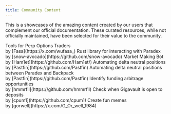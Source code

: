 ```yaml
---
title: Community Content
---
```


This is a showcases of the amazing content created by our users that complement our official documentation.
These curated resources, while not officially maintained, have been selected for their value to the community.

<CardGroup cols={2}>
  <Card icon="toolbox" title="PerpOptions.xyz" href="https://perpoptions.xyz">
    Tools for Perp Options Traders <br />
    by [Fasa](https://x.com/wufasa_)
  </Card>
  <Card icon="fa-brands fa-rust" title="Paradex Rust SDK" href="https://github.com/snow-avocado/paradex-rs">
    Rust library for interacting with Paradex<br />
    by [snow-avocado](https://github.com/snow-avocado)
  </Card>
  <Card
    icon="display-chart-up-circle-dollar"
    title="Paradex Trading Bot"
    href="https://github.com/Ham1et/paradex-bot"
  >
    Market Making Bot <br />
    by [Ham1et](https://github.com/Ham1et/)
  </Card>
  <Card
    icon="robot"
    title="Paradex Delta Neutral Trading Bot"
    href="https://github.com/Ham1et/paradex-bot"
  >
    Automating delta neutral positions<br />
    by [Pastfin](https://github.com/Pastfin)
  </Card>
  <Card
    icon="user-robot"
    title="Paradex + Backpack Delta Neutral Trading Bot"
    href="https://github.com/Pastfin/Paradex-Backpack-delta-neutral-bot"
  >
    Automating delta neutral positions between Paradex and Backpack<br />
    by [Pastfin](https://github.com/Pastfin)
  </Card>
  <Card
    icon="money-bill-transfer"
    title="Paradex Arbitrage Dashboard"
    href="https://paradex.hedgie.org/"
  >
    Identify funding arbitrage opportunities <br />
    by [hmmrfll](https://github.com/hmmrfll)
  </Card>
  <Card
    icon="monitor-waveform"
    title="Gigavault Monitor Bot"
    href="https://github.com/cpum1/gigavault_monitor_bot"
  >
    Check when Gigavault is open to deposits <br />
    by [cpum1](https://github.com/cpum1)
  </Card>
  <Card
    icon="message-smile"
    title="Paradex Meme Generator"
    href="https://paradex.meme/"
  >
    Create fun memes <br />
    by [gorwell](https://x.com/G_Or_well_1984)
  </Card>
</CardGroup>
